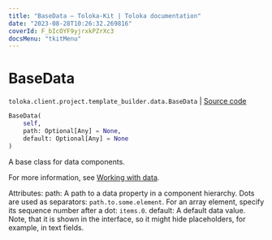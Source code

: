 ```yaml
---
title: "BaseData — Toloka-Kit | Toloka documentation"
date: "2023-08-28T10:26:32.269816"
coverId: F_bIcOYF9yjrxkPZrXc3
docsMenu: "tkitMenu"
---
```


# BaseData

`toloka.client.project.template_builder.data.BaseData` | [Source code](https://github.com/Toloka/toloka-kit/blob/v1.2.1/src/client/project/template_builder/data.py#L29)

```python
BaseData(
    self,
    path: Optional[Any] = None,
    default: Optional[Any] = None
)
```

A base class for data components.

For more information, see [Working with data](/docs/template-builder/operations/work-with-data).

 Attributes:
    path: A path to a data property in a component hierarchy.
        Dots are used as separators: `path.to.some.element`.
        For an array element, specify its sequence number after a dot: `items.0`.
    default: A default data value.
        Note, that it is shown in the interface, so it might hide placeholders, for example, in text fields.